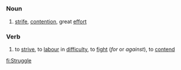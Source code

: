 =={{en}}==
===Noun===
# [[strife]], [[contention]], great [[effort]]
===Verb===
# to [[strive]], to [[labour]] in [[difficulty]], to [[fight]] (''for'' or ''against''), to [[contend]]

[[fi:Struggle]]